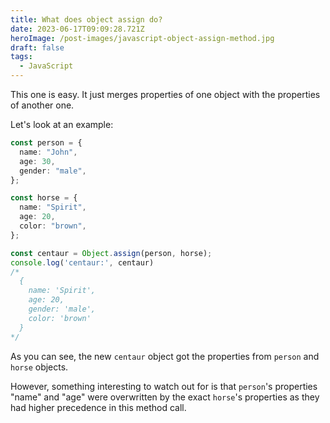 ```yaml
---
title: What does object assign do?
date: 2023-06-17T09:09:28.721Z
heroImage: /post-images/javascript-object-assign-method.jpg
draft: false
tags:
  - JavaScript
---
```


This one is easy. It just merges properties of one object with the properties of another one.

Let's look at an example:

```typescript
const person = {
  name: "John",
  age: 30,
  gender: "male",
};

const horse = {
  name: "Spirit",
  age: 20,
  color: "brown",
};

const centaur = Object.assign(person, horse);
console.log('centaur:', centaur)
/*
  {
    name: 'Spirit',
    age: 20,
    gender: 'male',
    color: 'brown'
  }
*/

```

As you can see, the new `centaur` object got the properties from `person` and `horse` objects.

However, something interesting to watch out for is that `person`'s properties "name" and "age" were overwritten by the exact `horse`'s properties as they had higher precedence in this method call.
